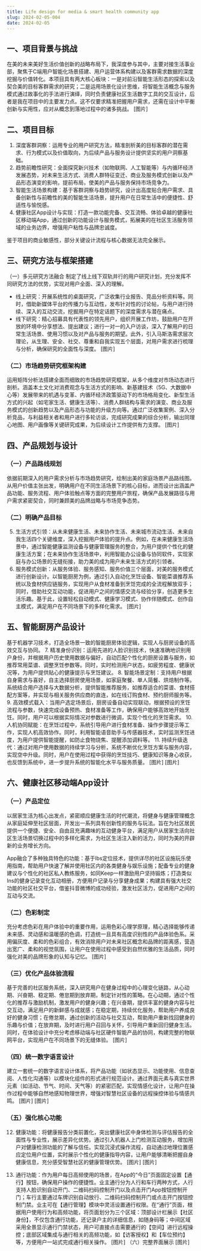 ```yaml
---
title: Life design for media & smart health community app
slug: 2024-02-05-004
date: 2024-02-05
---
```


## 一、项目背景与挑战
在美的未来美好生活价值创新的战略布局下，我深度参与其中，主要对接生活事业部，聚焦于C端用户智能化场景搭建、用户运营体系构建以及客群需求数据的深度挖掘与价值转化。本项目具有两大核心板块：一是对前沿智能生活形态的探索以及契合美的目标客群需求的研究；二是运用场景化设计思维，将智能生活概念与服务模式通过故事化的手法进行演绎，同时负责健康社区生活数字工具的交互设计，后者是我在项目中的主要发力点。这不仅要求精准把握用户需求，还需在设计中平衡创新与实用性，应对从概念到落地过程中的诸多挑战。
[图片]

## 二、项目目标
1. 深度客群洞察：运用专业的用户研究方法，精准剖析美的目标客群的潜在需求、行为模式以及价值取向，为后续产品与服务设计提供坚实的用户洞察基础。
2. 趋势前瞻性研究：全面探究新兴技术（如物联网、人工智能等）与内循环经济发展态势，对未来生活方式、消费人群特征变迁、商业及服务模式创新以及产品形态演变的影响，提前布局，使美的产品与服务保持市场竞争力。
3. 智能生活场景构建：基于客群洞察与趋势研究，设计出高度贴合用户需求、具备创新性与前瞻性的美的智能生活场景，提升用户在日常生活中的便捷性、舒适性与愉悦感。
4. 健康社区App设计与实现：打造一款功能完备、交互流畅、体验卓越的健康社区移动端App，通过创新的功能设计与服务模式，拓展美的在社区生活服务领域的业务边界，增强用户粘性与品牌忠诚度。

鉴于项目的商业敏感性，部分关键设计流程与核心数据无法完全展示。

## 三、研究方法与框架搭建
（一）多元研究方法融合
制定了线上线下双轨并行的用户研究计划，充分发挥不同研究方法的优势，实现对用户全面、深入的理解。
- 线上研究：开展系统性的桌面研究，广泛收集行业报告、竞品分析资料等。同时，借助新媒体平台的传播力与互动性，发布针对性的讨论帖，与用户进行持续、深入的互动交流，挖掘用户在特定话题下的深度需求与潜在痛点。
- 线下研究：精心招募具有代表性的领先用户，组织开展工作坊，鼓励用户在开放的环境中分享想法、提出建议；进行一对一的入户访谈，深入了解用户的日常生活场景、使用习惯以及对产品与服务的期望。此外，引入马斯洛需求层次理论，从生理、安全、社交、尊重和自我实现五个层面，对用户需求进行梳理与分析，确保研究的全面性与深度。
[图片]

### （二）市场趋势研究框架构建
运用矩阵分析法搭建全面而细致的市场趋势研究框架，从多个维度对市场动态进行剖析。涵盖本土文化对消费观念与生活方式的影响、新基建技术（5G、大数据中心等）发展带来的机遇与变革、内循环经济政策驱动下的市场格局变化、新型生活方式的兴起（如宅家生活、健康生活等）、消费人群结构与需求的演变、商业及服务模式的创新趋势以及产品形态与功能的升级方向等。通过广泛收集案例、深入分析竞品，与利益相关者和用户进行多轮访谈，完成研究成果的综合分析，输出同理心地图、用户画像等关键研究成果，为后续设计工作提供有力支撑。
[图片]

## 四、产品规划与设计
### （一）产品路线规划
依据前期深入的用户需求分析与市场趋势研究，绘制出美的家庭场景产品路线图。从用户价值主张出发，明确用户在不同生活场景下的核心目标，进而设计出涵盖产品功能、服务流程、用户体验触点等方面的完整用户旅程，确保产品发展路径与用户需求紧密契合，同时兼顾美的品牌战略与市场竞争态势。

### （二）明确产品目标
5. 生活方式引领：从未来健康生活、未来协作生活、未来城市流动生活、未来自我生活四个关键维度，深入挖掘用户体验的提升点。例如，在未来健康生活场景中，通过智能健康监测设备与健康管理服务的整合，为用户提供个性化的健康生活方案；在未来协作生活场景中，利用智能办公设备与协同软件，实现家庭与办公场景的无缝衔接，助力美的成为用户未来生活方式的引领者。
6. 服务模式创新：从服务体验、服务感知、服务价值三个层面，对美的服务模式进行创新设计。以智能厨房为例，通过引入自动化烹饪设备、智能菜谱推荐系统以及食材供应链服务，实现用户从食材准备到烹饪完成的全流程解放双手；同时，借助社交互动功能，促进用户之间的情感交流与经验分享，创造更多生活乐趣。基于此，设置轻松自动模式、健康学习模式、协作伴随模式、创作自主模式，满足用户在不同场景下的多样化需求。
[图片]

## 五、智能厨房产品设计
基于机器学习技术，打造全场景一致的智能厨房体验逻辑，实现人与厨房设备的高效交互与协同。
7. 精准身份识别：运用先进的人脸识别技术，快速准确地识别用户身份，并根据用户历史使用数据与偏好，自动匹配个性化的厨房设置与服务，如推荐常用菜谱、调整烹饪参数等。同时，实时检测用户状态，如疲劳程度、健康状况等，为用户提供贴心的健康提示与烹饪建议。
8. 智能场景定制：支持用户根据自身需求与喜好，自主选择厨房使用场景，如家庭聚餐、单人简餐、烘焙制作等。系统结合用户选择与大数据分析，提供智能推荐服务，如推荐适合的菜谱、食材搭配方案等，并实现与相关服务供应商的直连，如在线订购食材、预约厨师服务等。
9. 高效模式载入：当用户选定场景后，厨房设备自动实现联动，根据预设的烹饪流程与参数，快速完成设备预热、食材准备等工作，确保用户能够高效地开始烹饪。同时，用户可以根据实际情况对参数进行微调，实现个性化的烹饪需求。
10. 人机协同赋能：在烹饪过程中，系统引导用户进行食材准备、操作步骤提示等工作，实现人机高效协作。同时，利用智能语音助手与传感器技术，实时监测烹饪进度，为用户提供智能提醒，如防止食物烧焦、提醒添加调料等。
11. 持续升级迭代：通过对用户使用数据的持续学习与分析，系统不断优化烹饪方案与服务内容，实现空中升级。同时，用户在使用过程中获得的烹饪技巧、健康知识等身心收获，也反馈到系统中，进一步提升系统的智能化水平与服务质量。
[图片]
[图片]

## 六、健康社区移动端App设计
### （一）产品定位
以居家生活为核心出发点，紧密顺应健康生活的时代潮流，将健身与健康管理概念从家庭延伸至社区层面，开发出一系列具有创新性的服务与玩法。旨在为社区居民提供一个便捷、安全、自由且充满趣味的互动健身平台，满足用户从居家生活向社区生活场景切换过程中的多样化需求，为社区生活注入新的活力，同时为美的开辟新的业务增长方向。

App融合了多种独具特色的功能：基于lbs定位技术，提供详尽的社区设施玩乐使用指南，帮助用户快速了解并使用社区内的各类健身与娱乐设施；配备专业的健身建议与个性化的社区私人教练服务，如同Keep一样激励用户坚持锻炼；打造类似Ins的健身记录变化互动相册，方便用户记录与分享健身成果；构建具有强大社交功能的社区社交平台，借鉴抖音微博的成功经验，激发社区活力，促进用户之间的互动与交流。

### （二）色彩制定
充分考虑色彩在用户体验中的重要作用，运用色彩心理学原理，精心选择能够传递未来感、灵动感和温暖感的色调，打造统一且具有高度识别性的产品体验色系。采用偏灰度、柔和的色彩组合，有效消除用户对未来社区概念和品牌的距离感，营造出宽广、柔和的视觉氛围，让用户在使用过程中感受到自然优雅的生活品质，同时强化对美的品牌形象的认知与记忆。
[图片]

### （三）优化产品体验流程
基于完善的社区服务系统，深入研究用户在健身过程中的心理变化链路，从心动期、兴奋期、稳定期、倦怠期到放弃期，制定针对性的策略。在心动期，通过个性化的推荐与激励机制，激发用户的健身兴趣；在兴奋期，提供丰富的健身内容与社交互动，满足用户的新鲜感与成就感；在稳定期，持续优化服务，帮助用户养成良好的健身习惯；在倦怠期，通过创新的活动与社交互动，帮助用户重新找回健身的乐趣与价值；在放弃期，及时进行用户召回与关怀，引导用户重新回归健身生活。同时，在体验设计中充分考虑移动端与社区硬件智能产品的协同，构建完整的物联网平台，实现用户在不同场景下的无缝体验。
[图片]

### （四）统一数字语言设计
建立一套统一的数字语言设计体系，将产品功能（如状态显示、功能使用、信息查阅、人性化沟通等）以模块化组件的形式进行规范设计。通过界面元素与真实世界元素（如活动、节气、时间、天气等）的紧密匹配，实现情感化设计，让用户在操作过程中能够自然地感知物理世界，增强对智慧社区设备的远程操控体验与情感共鸣。
[图片]
[图片]

### （五）强化核心功能
12. 健康功能：将健康报告分类前置化，突出健康社区中身体检测与评估报告的全面性与专业性，展示差异化优势。通过引入机器人上门检测互动服务，增加用户对健康检测功能的了解与信任。实现沉浸式操作流程，自动通过地理位置感应定位用户位置，实时展示个性化的健康指导内容，让用户能够清晰把握自身健康信息，充分感受智慧社区的健康管理优势。
[图片]
[图片]

13. 通行功能：作为用户每日高频使用的场景，在App的“今日”页面固定设置【通行】按钮，确保用户操作的便捷性。业主通行分为人行和车行两种方式，人行支持人脸识别自动开门、二维码扫码控制开门以及点击开门App按钮控制开门；车行主要通过车牌识别自动放行、二维码扫码控制开门或点击开门按钮控制门禁。业主可在【通行管理】模块中灵活设置通行权限。在“通行”页面，根据用户使用行为和高频功能，将页面划分为三个区域：顶部设计栏展示【社区身份】，不仅包含通行功能，还记录户主的详细信息，如随身码等；中间区域采用全景显示通行门禁状态，用户可直接点击需要通行的【空间】进行远程操控；底部区域集成与通行相关的高频功能，如【访客授权】和【车位预约】等，方便用户一站式完成通行相关操作。 
[图片]
（六）完整界面展示
[图片]
